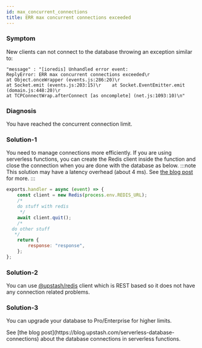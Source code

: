 ```yaml
---
id: max_concurrent_connections
title: ERR max concurrent connections exceeded
---
```


### Symptom

New clients can not connect to the database throwing an exception similar to:

```
"message" : "[ioredis] Unhandled error event:
ReplyError: ERR max concurrent connections exceeded\r
at Object.onceWrapper (events.js:286:20)\r
at Socket.emit (events.js:203:15)\r    at Socket.EventEmitter.emit (domain.js:448:20)\r
at TCPConnectWrap.afterConnect [as oncomplete] (net.js:1093:10)\n"
```

### Diagnosis

You have reached the concurrent connection limit.

### Solution-1

You need to manage connections more efficiently. If you are using serverless functions,
you can create the Redis client inside the function and close the connection when you are done with the database as below.
:::note
This solution may have a latency overhead (about 4 ms). See [the blog post](https://blog.upstash.com/serverless-database-connections) for more.
:::

```javascript
exports.handler = async (event) => {
    const client = new Redis(process.env.REDIS_URL);
    /*
    do stuff with redis
     */
    await client.quit();
    /*
  do other stuff
   */
    return {
        response: "response",
    };
};
```

### Solution-2

You can use [@upstash/redis](https://github.com/upstash/upstash-redis) client which is REST based so it does not have any connection related problems.

### Solution-3

You can upgrade your database to Pro/Enterprise for higher limits.

<Info>
    See [the blog
    post](https://blog.upstash.com/serverless-database-connections) about the
    database connections in serverless functions.
</Info>
